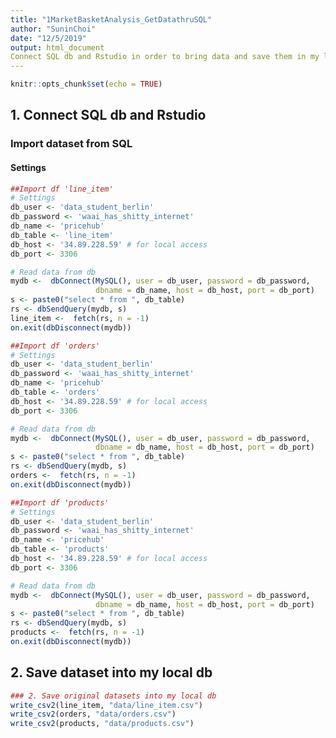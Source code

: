 ```yaml
---
title: "1MarketBasketAnalysis_GetDatathruSQL"
author: "SuninChoi"
date: "12/5/2019"
output: html_document
Connect SQL db and Rstudio in order to bring data and save them in my local db
---
```


```r
knitr::opts_chunk$set(echo = TRUE)
```

## 1. Connect SQL db and Rstudio
### Import dataset from SQL
#### Settings

```r

##Import df 'line_item'
# Settings
db_user <- 'data_student_berlin'
db_password <- 'waai_has_shitty_internet'
db_name <- 'pricehub'
db_table <- 'line_item'
db_host <- '34.89.228.59' # for local access
db_port <- 3306

# Read data from db
mydb <-  dbConnect(MySQL(), user = db_user, password = db_password,
                   dbname = db_name, host = db_host, port = db_port)
s <- paste0("select * from ", db_table)
rs <- dbSendQuery(mydb, s)
line_item <-  fetch(rs, n = -1)
on.exit(dbDisconnect(mydb))

##Import df 'orders'
# Settings
db_user <- 'data_student_berlin'
db_password <- 'waai_has_shitty_internet'
db_name <- 'pricehub'
db_table <- 'orders'
db_host <- '34.89.228.59' # for local access
db_port <- 3306

# Read data from db
mydb <-  dbConnect(MySQL(), user = db_user, password = db_password,
                   dbname = db_name, host = db_host, port = db_port)
s <- paste0("select * from ", db_table)
rs <- dbSendQuery(mydb, s)
orders <-  fetch(rs, n = -1)
on.exit(dbDisconnect(mydb))

##Import df 'products'
# Settings
db_user <- 'data_student_berlin'
db_password <- 'waai_has_shitty_internet'
db_name <- 'pricehub'
db_table <- 'products'
db_host <- '34.89.228.59' # for local access
db_port <- 3306

# Read data from db
mydb <-  dbConnect(MySQL(), user = db_user, password = db_password,
                   dbname = db_name, host = db_host, port = db_port)
s <- paste0("select * from ", db_table)
rs <- dbSendQuery(mydb, s)
products <-  fetch(rs, n = -1)
on.exit(dbDisconnect(mydb))


```



## 2. Save dataset into my local db



```r
### 2. Save original datasets into my local db
write_csv2(line_item, "data/line_item.csv")
write_csv2(orders, "data/orders.csv")
write_csv2(products, "data/products.csv")
```
